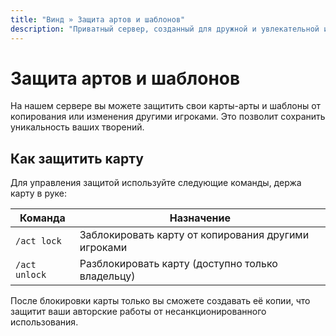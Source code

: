 ```yaml
---
title: "Винд » Защита артов и шаблонов"
description: "Приватный сервер, созданный для дружной и увлекательной игры."
---
```

# Защита артов и шаблонов

На нашем сервере вы можете защитить свои карты-арты и шаблоны от копирования или изменения другими игроками. Это позволит сохранить уникальность ваших творений.

## Как защитить карту

Для управления защитой используйте следующие команды, держа карту в руке:

| Команда | Назначение |
|---------|------------|
| `/act lock` | Заблокировать карту от копирования другими игроками |
| `/act unlock` | Разблокировать карту (доступно только владельцу) |

После блокировки карты только вы сможете создавать её копии, что защитит ваши авторские работы от несанкционированного использования.